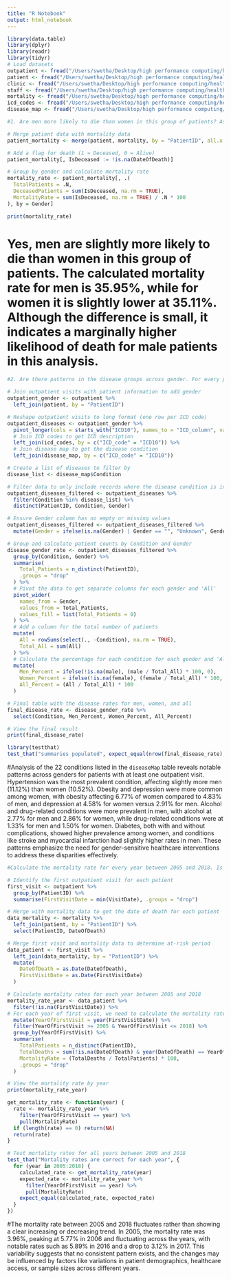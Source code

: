 ```yaml
---
title: "R Notebook"
output: html_notebook
---
```


```r

library(data.table)
library(dplyr)
library(readr)
library(tidyr)
# Load datasets 
outpatient <- fread("/Users/swetha/Desktop/high performance computing/healthcare-data/OutpatientVisit.csv")
patient <- fread("/Users/swetha/Desktop/high performance computing/healthcare-data/Patient.csv")
clinic <- fread("/Users/swetha/Desktop/high performance computing/healthcare-data/Clinic.csv")
staff <- fread("/Users/swetha/Desktop/high performance computing/healthcare-data/Staff.csv")
mortality <- fread("/Users/swetha/Desktop/high performance computing/healthcare-data/Mortality.csv")
icd_codes <- fread("/Users/swetha/Desktop/high performance computing/healthcare-data/ICDCodes.csv")
disease_map <- fread("/Users/swetha/Desktop/high performance computing/healthcare-data/DiseaseMap.csv")
```

```r
#1. Are men more likely to die than women in this group of patients? Assume people without a date of death in the mortality table are still alive.

# Merge patient data with mortality data
patient_mortality <- merge(patient, mortality, by = "PatientID", all.x = TRUE)

# Add a flag for death (1 = Deceased, 0 = Alive)
patient_mortality[, IsDeceased := !is.na(DateOfDeath)]

# Group by gender and calculate mortality rate
mortality_rate <- patient_mortality[, .(
  TotalPatients = .N,
  DeceasedPatients = sum(IsDeceased, na.rm = TRUE),
  MortalityRate = sum(IsDeceased, na.rm = TRUE) / .N * 100
), by = Gender]

print(mortality_rate)

```

# Yes, men are slightly more likely to die than women in this group of patients. The calculated mortality rate for men is 35.95%, while for women it is slightly lower at 35.11%. Although the difference is small, it indicates a marginally higher likelihood of death for male patients in this analysis. 

```r
#2. Are there patterns in the disease groups across gender. For every patient with at least one outpatient visit, identify if they have been diagnosed with any of the 22 conditions listed in the diseaseMap table at any time point. You will need to consider all three ICD columns in the outpatientVisit file (not just one). Create a table with the rate of disease for each condition for men, women, and all. It should look like this, where the XX% is the percent with the condition.

# Join outpatient visits with patient information to add gender
outpatient_gender <- outpatient %>%
  left_join(patient, by = "PatientID")

# Reshape outpatient visits to long format (one row per ICD code)
outpatient_diseases <- outpatient_gender %>%
  pivot_longer(cols = starts_with("ICD10"), names_to = "ICD_column", values_to = "ICD_code") %>%
  # Join ICD codes to get ICD description
  left_join(icd_codes, by = c("ICD_code" = "ICD10")) %>%
  # Join disease map to get the disease condition
  left_join(disease_map, by = c("ICD_code" = "ICD10"))

# Create a list of diseases to filter by
disease_list <- disease_map$Condition

# Filter data to only include records where the disease condition is in the disease list
outpatient_diseases_filtered <- outpatient_diseases %>%
  filter(Condition %in% disease_list) %>%
  distinct(PatientID, Condition, Gender)

# Ensure Gender column has no empty or missing values
outpatient_diseases_filtered <- outpatient_diseases_filtered %>%
  mutate(Gender = ifelse(is.na(Gender) | Gender == "", "Unknown", Gender))

# Group and calculate patient counts by Condition and Gender
disease_gender_rate <- outpatient_diseases_filtered %>%
  group_by(Condition, Gender) %>%
  summarise(
    Total_Patients = n_distinct(PatientID),
    .groups = "drop"
  ) %>%
  # Pivot the data to get separate columns for each gender and 'All'
  pivot_wider(
    names_from = Gender,
    values_from = Total_Patients,
    values_fill = list(Total_Patients = 0)
  ) %>%
  # Add a column for the total number of patients
  mutate(
    All = rowSums(select(., -Condition), na.rm = TRUE),
    Total_All = sum(All)
  ) %>%
  # Calculate the percentage for each condition for each gender and 'All'
  mutate(
    Men_Percent = ifelse(!is.na(male), (male / Total_All) * 100, 0),
    Women_Percent = ifelse(!is.na(female), (female / Total_All) * 100, 0),
    All_Percent = (All / Total_All) * 100
  )

# Final table with the disease rates for men, women, and all
final_disease_rate <- disease_gender_rate %>%
  select(Condition, Men_Percent, Women_Percent, All_Percent)

# View the final result
print(final_disease_rate)
```


```r
library(testthat)
test_that("summaries populated", expect_equal(nrow(final_disease_rate), 22))
```



#Analysis of the 22 conditions listed in the `diseaseMap` table reveals notable patterns across genders for patients with at least one outpatient visit. Hypertension was the most prevalent condition, affecting slightly more men (11.12%) than women (10.52%). Obesity and depression were more common among women, with obesity affecting 6.77% of women compared to 4.83% of men, and depression at 4.58% for women versus 2.91% for men. Alcohol and drug-related conditions were more prevalent in men, with alcohol at 2.77% for men and 2.86% for women, while drug-related conditions were at 1.33% for men and 1.50% for women. Diabetes, both with and without complications, showed higher prevalence among women, and conditions like stroke and myocardial infarction had slightly higher rates in men. These patterns emphasize the need for gender-sensitive healthcare interventions to address these disparities effectively.

```r
#Calculate the mortality rate for every year between 2005 and 2018. Is it generally increasing, or decreasing? Assume patients are only at risk of death as of their first visit (in the outpatient Visit file). Once they have died, they are no longer at risk in subsequent year.

# Identify the first outpatient visit for each patient
first_visit <- outpatient %>%
  group_by(PatientID) %>%
  summarise(FirstVisitDate = min(VisitDate), .groups = "drop")

# Merge with mortality data to get the date of death for each patient
data_mortality <- mortality %>%
  left_join(patient, by = "PatientID") %>%
  select(PatientID, DateOfDeath)

# Merge first visit and mortality data to determine at-risk period
data_patient <- first_visit %>%
  left_join(data_mortality, by = "PatientID") %>%
  mutate(
    DateOfDeath = as.Date(DateOfDeath),
    FirstVisitDate = as.Date(FirstVisitDate)
  )

# Calculate mortality rates for each year between 2005 and 2018
mortality_rate_year <- data_patient %>%
  filter(!is.na(FirstVisitDate)) %>%
# For each year of first visit, we need to calculate the mortality rate
  mutate(YearOfFirstVisit = year(FirstVisitDate)) %>%
  filter(YearOfFirstVisit >= 2005 & YearOfFirstVisit <= 2018) %>%
  group_by(YearOfFirstVisit) %>%
  summarise(
    TotalPatients = n_distinct(PatientID),
    TotalDeaths = sum(!is.na(DateOfDeath) & year(DateOfDeath) == YearOfFirstVisit),
    MortalityRate = (TotalDeaths / TotalPatients) * 100,
    .groups = "drop"
  )

# View the mortality rate by year
print(mortality_rate_year)

```


```r

get_mortality_rate <- function(year) {
  rate <- mortality_rate_year %>%
    filter(YearOfFirstVisit == year) %>%
    pull(MortalityRate)
  if (length(rate) == 0) return(NA)  
  return(rate)
}        

# Test mortality rates for all years between 2005 and 2018
test_that("Mortality rates are correct for each year", {
  for (year in 2005:2018) {
    calculated_rate <- get_mortality_rate(year)
    expected_rate <- mortality_rate_year %>%
      filter(YearOfFirstVisit == year) %>%
      pull(MortalityRate)
    expect_equal(calculated_rate, expected_rate)  
  }
})

```



#The mortality rate between 2005 and 2018 fluctuates rather than showing a clear increasing or decreasing trend. In 2005, the mortality rate was 3.96%, peaking at 5.77% in 2006 and fluctuating across the years, with notable rates such as 5.89% in 2016 and a drop to 3.12% in 2017. This variability suggests that no consistent pattern exists, and the changes may be influenced by factors like variations in patient demographics, healthcare access, or sample sizes across different years.

